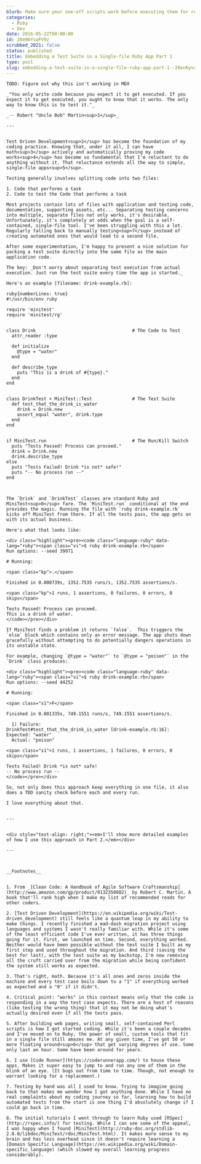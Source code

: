 ```yaml
---
blurb: Make sure your one-off scripts work before executing them for real.
categories:
  - Ruby
  - Dev
date: 2016-05-22T00:00:00
id: 20eN6YvaFV9z
scrubbed_2021: false
status: published
title: Embedding a Test Suite in a Single-file Ruby App Part 1
type: post
slug: embedding-a-test-suite-in-a-single-file-ruby-app-part-1--20en6yvafv9z
---
```


```
TODO: Figure out why this isn't working in MDX

_"You only write code because you expect it to get executed. If you expect it to get executed, you ought to know that it works. The only way to know this is to test it."_

_-- Robert "Uncle Bob" Martin<sup>1</sup>_

---


Test Driven Development<sup>2</sup> has become the foundation of my coding practice. Knowing that, under it all, I can have math<sup>3</sup> actively and automatically proving my code works<sup>4</sup> has become so fundamental that I'm reluctant to do anything without it. That reluctance extends all the way to simple, single-file apps<sup>5</sup>.

Testing generally involves splitting code into two files:

1. Code that performs a task
2. Code to test the Code that performs a task

Most projects contain lots of files with application and testing code, documentation, supporting assets, etc... Separating testing concerns into multiple, separate files not only works, it's desirable. Unfortunately, it's completely at odds when the goal is a self-contained, single-file tool. I've been struggling with this a lot. Regularly falling back to manually testing<sup>7</sup> instead of creating automated ones that would lead to a second file.

After some experimentation, I'm happy to present a nice solution for packing a test suite directly into the same file as the main application code. 

The key: _Don't worry about separating test execution from actual execution. Just run the test suite every time the app is started._

Here's an example [filename: drink-example.rb]:

ruby{numberLines: true}
#!/usr/bin/env ruby

require 'minitest'
require 'minitest/rg'


class Drink                                    # The Code to Test
  attr_reader :type
  
  def initialize
    @type = "water"
  end
  
  def describe_type
    puts "This is a drink of #{type}."
  end
end


class DrinkTest < MiniTest::Test               # The Test Suite
  def test_that_the_drink_is_water
    drink = Drink.new
    assert_equal "water", drink.type
  end
end


if MiniTest.run                                # The Run/Kill Switch
  puts "Tests Passed! Process can proceed."
  drink = Drink.new
  drink.describe_type
else
  puts "Tests Failed! Drink *is not* safe!"
  puts "-- No process run --"
end



The `Drink` and `DrinkTest` classes are standard Ruby and MiniTest<sup>8</sup> fare. The `MiniTest.run` conditional at the end provides the magic. Running the file with `ruby drink-example.rb` kicks off MiniTest from there. If all the tests pass, the app gets on with its actual business. 

Here's what that looks like:

<div class="highlight"><pre><code class="language-ruby" data-lang="ruby"><span class="vi">$ ruby drink-example.rb</span>
Run options: --seed 39971

# Running:

<span class="kp">.</span>

Finished in 0.000739s, 1352.7535 runs/s, 1352.7535 assertions/s.

<span class="kp">1 runs, 1 assertions, 0 failures, 0 errors, 0 skips</span>

Tests Passed! Process can proceed.
This is a drink of water.
</code></pre></div>

If MiniTest finds a problem it returns `false`.  This triggers the `else` block which contains only an error message. The app shuts down gracefully without attempting to do potentially dangers operations in its unstable state.

For example, changing `@type = "water"` to `@type = "poison"` in the `Drink` class produces:

<div class="highlight"><pre><code class="language-ruby" data-lang="ruby"><span class="vi">$ ruby drink-example.rb</span>
Run options: --seed 44252

# Running:

<span class="s1">F</span>

Finished in 0.001335s, 749.1551 runs/s, 749.1551 assertions/s.

  1) Failure:
DrinkTest#test_that_the_drink_is_water [drink-example.rb:16]:
Expected: "water"
  Actual: "poison"

<span class="s1">1 runs, 1 assertions, 1 failures, 0 errors, 0 skips</span>

Tests Failed! Drink *is not* safe!
-- No process run --
</code></pre></div>

So, not only does this approach keep everything in one file, it also does a TDD sanity check before each and every run.

I love everything about that.


---


<div style="text-align: right;"><em>I'll show more detailed examples of how I use this approach in Part 2.</em></div>

---



__Footnotes__


1. From _[Clean Code: A Handbook of Agile Software Craftsmanship](http://www.amazon.com/gp/product/0132350882)_ by Robert C. Martin. A book that'll rank high when I make my list of recommended reads for other coders.

2. [Test Driven Development](https://en.wikipedia.org/wiki/Test-driven_development) still feels like a quantum leap in my ability to make things. I recently finished a mad-dash migration project using languages and systems I wasn't really familiar with. While it's some of the least efficient code I've ever written, it has three things going for it. First, we launched on time. Second, everything worked. Neither would have been possible without the test suite I built as my first step and used throughout the migration. And third (saving the best for last), with the test suite as my backstop, I'm now removing all the cruft carried over from the migration while being confident the system still works as expected.

3. That's right, math. Because it's all ones and zeros inside the machine and every test case boils down to a "1" if everything worked as expected and a "0" if it didn't. 

4. Critical point: "works" in this context means only that the code is responding in a way the test case expects. There are a host of reasons (like testing the wrong thing) that it may not be doing what's actually desired even if all the tests pass. 

5. After building web pages, writing small, self-contained Perl scripts is how I got started coding. While it's been a couple decades and I've moved on to Ruby, the power of small, custom tools that fit in a single file still amazes me. At any given time, I've got 50 or more floating around<sup>6</sup> that get varying degrees of use. Some only last an hour. Some have been around for years. 

6. I use [Code Runner](https://coderunnerapp.com/) to house these apps. Makes it super easy to jump to and run any one of them in the blink of an eye. (It bugs out from time to time. Though, not enough to warrant looking for a replacement.)

7. Testing by hand was all I used to know. Trying to imagine going back to that makes me wonder how I got anything done. While I have no real complaints about my coding journey so far, learning how to build automated tests from the start is one thing I'd absolutely change if I could go back in time.

8. The initial tutorials I went through to learn Ruby used [RSpec](http://rspec.info/) for testing. While I can see some of the appeal, I was happy when I found [MiniTest](http://ruby-doc.org/stdlib-2.0.0/libdoc/MiniTest/rdoc/MiniTest.html). It makes more sense to my brain and has less overhead since it doesn't require learning a [Domain Specific Language](https://en.wikipedia.org/wiki/Domain-specific_language) (which slowed my overall learning progress considerably).
```